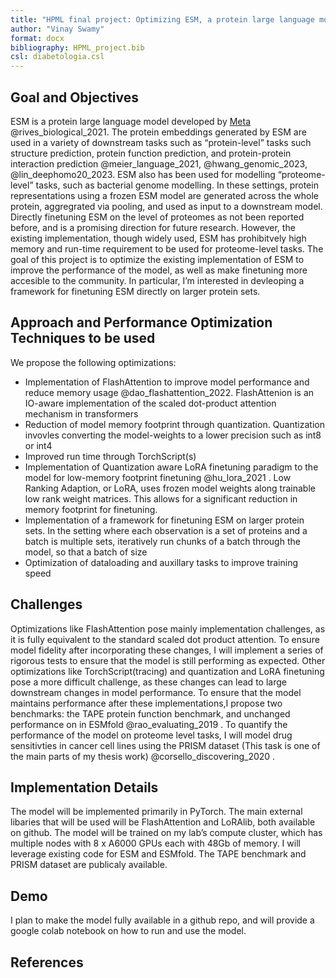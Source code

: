 ```yaml
---
title: "HPML final project: Optimizing ESM, a protein large language model"
author: "Vinay Swamy"
format: docx
bibliography: HPML_project.bib
csl: diabetologia.csl
---
```


## Goal and Objectives

ESM is a protein large language model developed by [Meta](https://github.com/facebookresearch/esm) @rives_biological_2021. The protein embeddings generated by ESM are used in a variety of downstream tasks such as "protein-level" tasks such structure prediction, protein function prediction, and protein-protein interaction prediction @meier_language_2021, @hwang_genomic_2023, @lin_deephomo20_2023. ESM also has been used for modelling "proteome-level" tasks, such as bacterial genome modelling\. In these settings, protein representations using a frozen ESM model are generated across the whole protein, aggregrated via pooling, and used as input to a downstream model. Directly finetuning ESM on the level of proteomes as not been reported before, and is a promising direction for future research. However, the existing implementation, though widely used, ESM has prohibitvely high memory and run-time requirement to be used for proteome-level tasks. The goal of this project is to optimize the existing implementation of ESM to improve the performance of the model, as well as make finetuning more accesible to the community. In particular, I'm interested in devleoping a framework for finetuning ESM directly on larger protein sets. 

## Approach and Performance Optimization Techniques to be used

We propose the following optimizations:

- Implementation of FlashAttention  to improve model performance and reduce memory usage @dao_flashattention_2022. FlashAttenion is an IO-aware implementation of the scaled dot-product attention mechanism in transformers
- Reduction of model memory footprint through quantization. Quantization invovles converting the model-weights to a lower precision such as int8 or int4
- Improved run time through TorchScript(s)
- Implementation of Quantization aware LoRA finetuning paradigm to the model for low-memory footprint finetuning @hu_lora_2021 . Low Ranking Adaption, or LoRA, uses frozen model weights along trainable low rank weight matrices. This allows for a significant reduction in memory footprint for finetuning. 
- Implementation of a framework for finetuning ESM on larger protein sets. In the setting where each observation is a set of proteins and a batch is multiple sets, iteratively run chunks of a batch through the model, so that a batch of size 
- Optimization of dataloading and auxillary tasks to improve training speed

## Challenges

Optimizations like FlashAttention pose mainly implementation challenges, as it is fully equivalent to the standard scaled dot product attention. To ensure model fidelity after incorporating these changes, I will implement a series of rigorous tests to ensure that the model is still performing as expected. Other optimizations like TorchScript(tracing) and quantization and LoRA finetuning pose a more difficult challenge, as these changes can lead to large downstream changes in model performance. To ensure that the model maintains performance after these implementations,I propose two benchmarks: the TAPE protein function benchmark, and unchanged performance on in ESMfold @rao_evaluating_2019 . To quantify the performance of the model on proteome level tasks, I will model drug sensitivties in cancer cell lines using the PRISM dataset (This task is one of the main parts of my thesis work) @corsello_discovering_2020 .

## Implementation Details

The model will be implemented primarily in PyTorch.  The main external libaries that will be used will be FlashAttention and LoRAlib, both available on github. The model will be trained on my lab's compute cluster, which has multiple nodes with 8 x A6000 GPUs each with 48Gb of memory. I will leverage existing code for ESM and ESMfold. The TAPE benchmark and PRISM dataset are publicaly available.

## Demo

I plan to make the model fully available in a github repo, and will provide a google colab notebook on how to run and use the model. 

## References 

